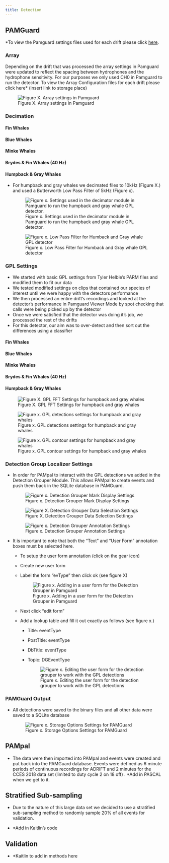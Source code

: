 ```yaml
---
title: Detection
---
```


## PAMGuard

\*To view the Pamguard settings files used for each drift please click [here](https://github.com/chomweaver/Pamguard_Settings_Files).

### Array

Depending on the drift that was processed the array settings in Pamguard were updated to reflect the spacing between hydrophones and the hydrophone sensitivity. For our purposes we only used CH0 in Pamguard to run the detector. To view the Array Configuration files for each drift please click here\* (insert link to storage place)

![Figure X. Array settings in Pamguard](Screenshots/Array_settings_PG.JPG){fig-align="center"}

### Decimation

#### Fin Whales

#### Blue Whales

#### Minke Whales

#### Brydes & Fin Whales (40 Hz)

#### Humpback & Gray Whales

-   For humpback and gray whales we decimated files to 10kHz (Figure X.) and used a Butterworth Low Pass Filter of 5kHz (Figure x).

    ![Figure x. Settings used in the decimator module in Pamguard to run the humpback and gray whale GPL detector.](Screenshots/HB_Gray_Decimation_PG.JPG)

    ![Figure x. Low Pass Filter for Humback and Gray whale GPL detector](Screenshots/HB_Gray_Decimation_Low_Pass_Filter_PG.JPG)

### GPL Settings

-   We started with basic GPL settings from Tyler Helble's PARM files and modified them to fit our data
-   We tested modified settings on clips that contained our species of interest until we were happy with the detectors performance
-   We then processed an entire drift's recordings and looked at the detector's performance in Pamguard Viewer Mode by spot checking that calls were being picked up by the detector
-   Once we were satisfied that the detector was doing it's job, we processed the rest of the drifts
-   For this detector, our aim was to over-detect and then sort out the differences using a classifier

#### Fin Whales

#### Blue Whales

#### Minke Whales

#### Brydes & Fin Whales (40 Hz)

#### Humpback & Gray Whales

![Figure X. GPL FFT Settings for humpback and gray whales](Screenshots/HB_Gray_GPL_FFT_Settings.JPG){alt="Figure X. GPL FFT Settings for humpback and gray whales" fig-align="left"}

![Figure x. GPL detections settings for humpback and gray whales](Screenshots/HB_Gray_GPL_Detection_Settings.JPG){alt="Figure x. GPL detections settings for humpback and gray whales" fig-align="left"}

![Figure x. GPL contour settings for humpback and gray whales](Screenshots/HB_Gray_GPL_Contour_Settings.JPG){alt="Figure x. GPL contour settings for humpback and gray whales" fig-align="left"}

### Detection Group Localizer Settings

-   In order for PAMpal to interact with the GPL detections we added in the Detection Grouper Module. This allows PAMpal to create events and push them back in the SQLite database in PAMGuard.

    ![Figure x. Detection Grouper Mark Display Settings](Screenshots/Detection_Grouper_Display_Settings_PG.JPG)

    ![Figure X. Detection Grouper Data Selection Settings](Screenshots/Detection_Grouper_Data_Selection_Settings_PG.JPG)

    ![Figure x. Detection Grouper Annotation Settings](Screenshots/Detection_Grouper_Annotation_Settings_PG.JPG)

-   It is important to note that both the "Text" and "User Form" annotation boxes must be selected here.

    -   To setup the user form annotation (click on the gear icon)

    -   Create new user form

    -   Label the form "evType" then click ok (see figure X)

        ![Figure x. Adding in a user form for the Detection Grouper in Pamguard](Screenshots/Adding_user_form_to_DGL.JPG)

    -   Next click "edit form"

    -   Add a lookup table and fill it out exactly as follows (see figure x.)

        -   Title: eventType

        -   PostTitle: eventType

        -   DbTitle: eventType

        -   Topic: DGEventType

            ![Figure x. Editing the user form for the detection grouper to work with the GPL detections](Screenshots/User_form_lookup_for_DGL.png)

### PAMGuard Output

-   All detections were saved to the binary files and all other data were saved to a SQLite database

    ![Figure x. Storage Options Settings for PAMGuard](Screenshots/PG_output_data_storage.JPG)

## 

## PAMpal

-   The data were then imported into PAMpal and events were created and put back into the PAMGuard database. Events were defined as 6 minute periods of continuous recordings for ADRIFT and 2 minutes for the CCES 2018 data set (limited to duty cycle 2 on 18 off) . \*Add in PASCAL when we get to it.

## Stratified Sub-sampling

-   Due to the nature of this large data set we decided to use a stratified sub-sampling method to randomly sample 20% of all events for validation.

-   \*Add in Kaitlin's code

## Validation

-   \*Kaitlin to add in methods here
